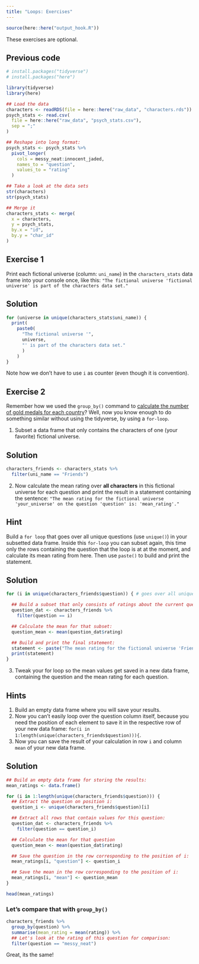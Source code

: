 ```yaml
---
title: "Loops: Exercises"
---
```


```r
source(here::here("output_hook.R"))
```

::: {.callout-note}
These exercises are optional.
:::

::: {.callout-caution icon="false" collapse="true"}
## Previous code

```r
# install.packages("tidyverse")
# install.packages("here")

library(tidyverse)
library(here)

## Load the data
characters <- readRDS(file = here::here("raw_data", "characters.rds"))
psych_stats <- read.csv(
  file = here::here("raw_data", "psych_stats.csv"),
  sep = ";"
)

## Reshape into long format:
psych_stats <- psych_stats %>%
  pivot_longer(
    cols = messy_neat:innocent_jaded,
    names_to = "question",
    values_to = "rating"
  )

## Take a look at the data sets
str(characters)
str(psych_stats)

## Merge it
characters_stats <- merge(
  x = characters,
  y = psych_stats,
  by.x = "id",
  by.y = "char_id"
)
```
:::

## Exercise 1

Print each fictional universe (column: `uni_name`) in the `characters_stats` data frame into your console once, like this: `"The fictional universe 'fictional universe' is part of the characters data set."`

::: {.callout-caution collapse="true"}
## Solution

```r
for (universe in unique(characters_stats$uni_name)) {
  print(
    paste0(
      "The fictional universe '", 
      universe, 
      "' is part of the characters data set."
      )
    )
}
```

Note how we don't have to use `i` as counter (even though it is convention).
:::

## Exercise 2

Remember how we used the `group_by()` command to [calculate the number of gold medals for each country](../merging/merging.qmd#before-merging)? Well, now you know enough to do something similar without using the tidyverse, by using a `for-loop`.

1.  Subset a data frame that only contains the characters of one (your favorite) fictional universe.

::: {.callout-caution collapse="true"}
## Solution

::: tidy
```r
characters_friends <- characters_stats %>%
  filter(uni_name == "Friends")
```
:::
:::

2.  Now calculate the mean rating over **all characters** in this fictional universe for each question and print the result in a statement containing the sentence: `"The mean rating for the fictional universe 'your_universe' on the question 'question' is: 'mean_rating'."`

::: {.callout-tip collapse="true"}
## Hint

Build a `for loop` that goes over all unique questions (use `unique()`) in your subsetted data frame. Inside this `for-loop` you can subset again, this time only the rows containing the question that the loop is at at the moment, and calculate its mean rating from here. Then use `paste()` to build and print the statement.
:::

::: {.callout-caution collapse="true"}
## Solution

```r
for (i in unique(characters_friends$question)) { # goes over all unique questions

  ## Build a subset that only consists of ratings about the current question:
  question_dat <- characters_friends %>%
    filter(question == i)

  ## Calculate the mean for that subset:
  question_mean <- mean(question_dat$rating)

  ## Build and print the final statement:
  statement <- paste("The mean rating for the fictional universe 'Friends' on the question '", i, "' is:", question_mean)
  print(statement)
}
```
:::

3.  Tweak your for loop so the mean values get saved in a new data frame, containing the question and the mean rating for each question.

::: {.callout-tip collapse="true"}
## Hints

1.  Build an empty data frame where you will save your results.
2.  Now you can't easily loop over the question column itself, because you need the position of each element to save it in the respective row of your new data frame: `for(i in 1:length(unique(characters_friends$question))){`.
3.  Now you can save the result of your calculation in row `i` and column `mean` of your new data frame.
:::

::: {.callout-caution collapse="true"}
## Solution

```r
## Build an empty data frame for storing the results:
mean_ratings <- data.frame()

for (i in 1:length(unique(characters_friends$question))) {
  ## Extract the question on position i:
  question_i <- unique(characters_friends$question)[i]

  ## Extract all rows that contain values for this question:
  question_dat <- characters_friends %>%
    filter(question == question_i)

  ## Calculate the mean for that question
  question_mean <- mean(question_dat$rating)

  ## Save the question in the row corresponding to the position of i:
  mean_ratings[i, "question"] <- question_i

  ## Save the mean in the row corresponding to the position of i:
  mean_ratings[i, "mean"] <- question_mean
}

head(mean_ratings)
```

### Let's compare that with `group_by()`

::: tidy
```r
characters_friends %>%
  group_by(question) %>%
  summarise(mean_rating = mean(rating)) %>%
  ## Let's look at the rating of this question for comparison:
  filter(question == "messy_neat")
```
:::

Great, its the same!
:::

